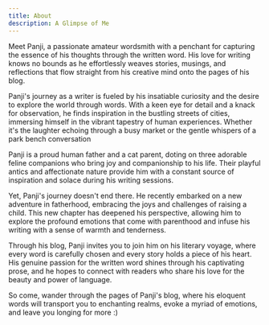 ```yaml
---
title: About
description: A Glimpse of Me
---
```


Meet Panji, a passionate amateur wordsmith with a penchant for capturing the essence of his thoughts through the written word. His love for writing knows no bounds as he effortlessly weaves stories, musings, and reflections that flow straight from his creative mind onto the pages of his blog.

Panji's journey as a writer is fueled by his insatiable curiosity and the desire to explore the world through words. With a keen eye for detail and a knack for observation, he finds inspiration in the bustling streets of cities, immersing himself in the vibrant tapestry of human experiences. Whether it's the laughter echoing through a busy market or the gentle whispers of a park bench conversation

Panji is a proud human father and a cat parent, doting on three adorable feline companions who bring joy and companionship to his life. Their playful antics and affectionate nature provide him with a constant source of inspiration and solace during his writing sessions.

Yet, Panji's journey doesn't end there. He recently embarked on a new adventure in fatherhood, embracing the joys and challenges of raising a child. This new chapter has deepened his perspective, allowing him to explore the profound emotions that come with parenthood and infuse his writing with a sense of warmth and tenderness.

Through his blog, Panji invites you to join him on his literary voyage, where every word is carefully chosen and every story holds a piece of his heart. His genuine passion for the written word shines through his captivating prose, and he hopes to connect with readers who share his love for the beauty and power of language.

So come, wander through the pages of Panji's blog, where his eloquent words will transport you to enchanting realms, evoke a myriad of emotions, and leave you longing for more :)
